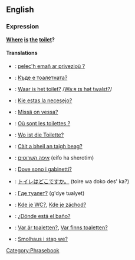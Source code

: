 ==English==
===Expression===
'''[[Where]] [[is]] [[the]] [[toilet]]?'''

====Translations====
*{{br}}: [[pelec'h emañ ar privezioù ?]]
*{{bg}}: [[Къде е тоалетната?]]
*{{nl}}: [[Waar is het toilet?]] /[[media:Waar_is_het_toilet.ogg|Waːʀ ɪs hət twalɛt?]]/
*{{eo}}: [[Kie estas la necesejo?]]
*{{fi}}: [[Missä on vessa?]]
*{{fr}}: [[Où sont les toilettes ?]]
*{{de}}: [[Wo ist die Toilette?]]
*{{gla}}: [[Càit a bheil an taigh beag?]]
*{{he}}: [[איפה השרוטים]] (eifo ha sherotim)
*{{it}}: [[Dove sono i gabinetti?]]
*{{ja}}: [[トイレはどこですか。]] (toire wa doko des' ka?)
*{{ru}}: [[Где туалет?]] (g'dye tualyet)
*{{sk}}: [[Kde je WC?]], [[Kde je záchod?]]
*{{es}}: [[¿Dónde está el baño?]]
*{{sv}}: [[Var är toaletten?]], [[Var finns toaletten?]]
*{{tpi}}: [[Smolhaus i stap we?]]

[[Category:Phrasebook]]